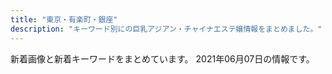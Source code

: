 ```yaml
---
title: "東京・有楽町・銀座"
description: "キーワード別にの巨乳アジアン・チャイナエステ嬢情報をまとめました。"
---
```


新着画像と新着キーワードをまとめています。
2021年06月07日の情報です。

<DmmAffiliateIns />
<KeywordTable
  shops={
    [
    {
        "url": "http://www.hitomebore.esjp.info/",
        "station": "\u65b0\u5bcc\u753a\u99c53\u756a\u51fa\u53e3",
        "keywords": {
            "88": 3,
            "85": 6,
            "D": 27,
            "C": 6,
            "87": 6,
            "86": 18
        },
        "img_links": [
            "http://www.hitomebore.esjp.info/files/009.jpg",
            "http://www.hitomebore.esjp.info/images/btn2.png",
            "http://www.hitomebore.esjp.info/files/011.jpg",
            "http://www.hitomebore.esjp.info/files/015.jpg",
            "http://www.hitomebore.esjp.info/images/m3.jpg",
            "http://www.hitomebore.esjp.info/images/m4.jpg",
            "http://www.hitomebore.esjp.info/files/016.jpg",
            "http://www.hitomebore.esjp.info/files/012.jpg",
            "http://www.hitomebore.esjp.info/files/010.jpg",
            "http://www.hitomebore.esjp.info/files/014.jpg",
            "http://www.hitomebore.esjp.info/files/007.jpg",
            "http://www.hitomebore.esjp.info/images/m1.jpg",
            "http://www.hitomebore.esjp.info/images/m2.jpg",
            "http://www.hitomebore.esjp.info/images/mainImg_sub.jpg",
            "http://www.hitomebore.esjp.info/files/002.jpg",
            "http://www.hitomebore.esjp.info/files/008.jpg",
            "http://www.hitomebore.esjp.info/files/013.jpg",
            "http://www.hitomebore.esjp.info/images/mainImg2.jpg"
        ],
        "name": "\u3072\u3068\u3081\u307c\u308c"
    },
    {
        "name": "\u30eb\u30ca\u30b7\u30e3\u30a4\u30f3",
        "keywords": {
            "\u80f8": 2,
            "87": 12,
            "F": 6,
            "E": 13,
            "G": 6,
            "85": 6,
            "82": 3,
            "C": 12,
            "81": 3,
            "D": 30,
            "\u30bb\u30af\u30b7\u30fc": 1,
            "88": 21,
            "84": 3,
            "86": 6,
            "89": 21
        },
        "url": "http://luna-shine.info/",
        "img_links": [
            "http://luna-shine.info/uploads/lunashine/2015/03/11111.jpg",
            "http://luna-shine.info/uploads/lunashine/2013/10/e38182e38286e381bf3_e589afe69cac.jpg",
            "http://luna-shine.info/uploads/lunashine/images/new_d.jpg",
            "http://luna-shine.info/uploads/lunashine/2019/12/e5beaee4bfa1e59bbee78987_20191207154634.jpg",
            "http://luna-shine.info/uploads/lunashine/2012/12/mailmaka.jpg",
            "http://luna-shine.info/uploads/lunashine/2013/01/room-5.jpg",
            "http://luna-shine.info/uploads/lunashine/2014/05/22.jpg",
            "http://luna-shine.info/uploads/lunashine/2014/06/image-15.jpeg",
            "http://luna-shine.info/uploads/lunashine/images/rq03.jpg",
            "http://luna-shine.info/uploads/lunashine/2015/04/1111_e589afe69cac.jpg",
            "http://luna-shine.info/uploads/lunashine/2013/01/room-8.jpg",
            "http://luna-shine.info/uploads/lunashine/2019/03/e5beaee4bfa1e59bbee78987_201903141535171.jpg",
            "http://luna-shine.info/uploads/lunashine/2019/04/flash1.jpg",
            "http://luna-shine.info/uploads/lunashine/2013/01/room-11.jpg",
            "http://luna-shine.info/uploads/lunashine/2015/12/qqe59bbee7898720151214133747.jpg",
            "http://luna-shine.info/uploads/lunashine/2017/03/saki.jpg",
            "http://luna-shine.info/uploads/lunashine/2014/06/image-14.jpeg",
            "http://luna-shine.info/uploads/lunashine/2015/04/1111_e589afe69cac1.jpg",
            "http://luna-shine.info/uploads/lunashine/2013/01/room-9.jpg",
            "http://luna-shine.info/uploads/lunashine/2013/01/qiu-1.jpg",
            "http://luna-shine.info/uploads/lunashine/2019/01/e5beaee4bfa1e59bbee78987_20190124144601.jpg",
            "http://luna-shine.info/uploads/lunashine/2013/05/p1020464_e589afe69cac.jpg",
            "http://luna-shine.info/uploads/lunashine/2019/04/e5beaee4bfa1e59bbee78987_201903161627475.jpg",
            "http://luna-shine.info/uploads/lunashine/2017/04/22221.jpg",
            "http://luna-shine.info/uploads/lunashine/2017/03/saki1.jpg",
            "http://luna-shine.info/uploads/lunashine/2014/06/9c1b42356edc1bb51d040e0a1783fa97.png",
            "http://luna-shine.info/uploads/lunashine/2015/03/8dbe4d07b4f1258c30f14b30e60c1466.png",
            "http://luna-shine.info/uploads/lunashine/2019/03/e5beaee4bfa1e59bbee78987_201903161627476.jpg",
            "http://luna-shine.info/uploads/lunashine/2019/04/tel.jpg",
            "http://luna-shine.info/uploads/lunashine/2013/01/room-6.jpg",
            "http://luna-shine.info/uploads/lunashine/2013/10/e381bfe38286e3818d-5_e589afe69cac.jpg",
            "http://luna-shine.info/uploads/lunashine/2019/05/e5beaee4bfa1e59bbee78987_20190517131309.jpg",
            "http://luna-shine.info/uploads/lunashine/images/no-photo.jpg",
            "http://luna-shine.info/uploads/lunashine/2013/03/img_0522_e589afe69cac-1000x1333.jpg",
            "http://luna-shine.info/uploads/lunashine/2015/01/11.jpg",
            "http://luna-shine.info/uploads/lunashine/2013/10/4_e589afe69cac.jpg",
            "http://luna-shine.info/uploads/lunashine/2013/01/img_0370_e589afe69cac-276x368.jpg",
            "http://luna-shine.info/uploads/lunashine/images/picup.png",
            "http://luna-shine.info/uploads/lunashine/2019/04/e5beaee4bfa1e59bbee78987_2019031616274791.jpg",
            "http://luna-shine.info/uploads/lunashine/2013/01/room-3.jpg",
            "http://luna-shine.info/uploads/lunashine/images/rq01.jpg",
            "http://luna-shine.info/uploads/lunashine/2013/10/e381bfe3818d2_e589afe69cac.jpg",
            "http://luna-shine.info/uploads/lunashine/2012/12/topview0.jpg",
            "http://luna-shine.info/uploads/lunashine/2013/01/room-7.jpg",
            "http://luna-shine.info/uploads/lunashine/2014/04/image_e589afe69cac.png",
            "http://luna-shine.info/uploads/lunashine/2016/11/31.jpg",
            "http://luna-shine.info/uploads/lunashine/2015/01/0.jpg",
            "http://luna-shine.info/uploads/lunashine/2012/12/mobile.jpg",
            "http://luna-shine.info/uploads/lunashine/2014/05/naomi1-276x3583.jpg",
            "http://luna-shine.info/uploads/lunashine/2013/10/e381bfe382841_e589afe69cac.jpg",
            "http://luna-shine.info/uploads/lunashine/2019/04/e5beaee4bfa1e59bbee78987_201903161627478.jpg",
            "http://luna-shine.info/uploads/lunashine/2013/11/e381afe3828be3818b-1000x1333.jpg",
            "http://luna-shine.info/uploads/lunashine/2018/05/2.jpg",
            "http://luna-shine.info/uploads/lunashine/2013/01/room-1.jpg",
            "http://luna-shine.info/uploads/lunashine/2012/12/topview4.jpg",
            "http://luna-shine.info/uploads/lunashine/2015/01/2_e589afe69cac.jpg",
            "http://luna-shine.info/uploads/lunashine/2013/01/room-2.jpg",
            "http://luna-shine.info/uploads/lunashine/2019/07/qqe59bbee78987201504181707251.jpg",
            "http://luna-shine.info/uploads/lunashine/2013/11/e381afe3828be3818befbc92-1000x1333.jpg",
            "http://luna-shine.info/uploads/lunashine/images/new_tit.jpg",
            "http://luna-shine.info/uploads/lunashine/2012/12/topview1.jpg",
            "http://luna-shine.info/uploads/lunashine/2016/12/img_4240.jpg",
            "http://luna-shine.info/uploads/lunashine/2013/01/room-10.jpg",
            "http://luna-shine.info/uploads/lunashine/2015/06/image1-266x4001.jpg",
            "http://luna-shine.info/uploads/lunashine/2013/01/img_0427_e589afe69cac-276x368.jpg",
            "http://luna-shine.info/uploads/lunashine/2012/12/topview3.jpg",
            "http://luna-shine.info/uploads/lunashine/2015/03/171f728230a16701d87b9e61ba70edf8.png",
            "http://luna-shine.info/uploads/lunashine/2014/05/naomi1-276x3584.jpg",
            "http://luna-shine.info/uploads/lunashine/2020/01/e5beaee4bfa1e59bbee78987_20190517131309.jpg",
            "http://luna-shine.info/uploads/lunashine/2019/05/e5beaee4bfa1e59bbee78987_201905171313091.jpg",
            "http://luna-shine.info/uploads/lunashine/2019/04/bottom.jpg",
            "http://luna-shine.info/uploads/lunashine/2019/12/e5beaee4bfa1e59bbee78987_201912071546181.jpg",
            "http://luna-shine.info/uploads/lunashine/2015/09/1-12041z120344c1_e589afe69cac_e589afe69cac.jpg"
        ],
        "station": "\u5c0f\u4f1d\u99ac\u753a\u99c53\u756a\u51fa\u53e3"
    },
    {
        "img_links": [
            "http://www.comodo.relaxjp.info/files/003-02.jpg",
            "http://www.comodo.relaxjp.info/images/top.png",
            "http://www.comodo.relaxjp.info/files/014.jpg",
            "http://www.comodo.relaxjp.info/files/015-02.jpg",
            "http://www.comodo.relaxjp.info/files/014-03.jpg",
            "http://www.comodo.relaxjp.info/files/007-02.jpg",
            "http://www.comodo.relaxjp.info/files/010.jpg",
            "http://www.comodo.relaxjp.info/files/005.jpg",
            "http://www.comodo.relaxjp.info/images/s_staff.jpg",
            "http://www.comodo.relaxjp.info/files/001-02.jpg",
            "http://www.comodo.relaxjp.info/images/s_info.jpg",
            "http://www.comodo.relaxjp.info/files/001-03.jpg",
            "http://www.comodo.relaxjp.info/files/012-02.jpg",
            "http://www.comodo.relaxjp.info/files/007.jpg",
            "http://www.comodo.relaxjp.info/files/012-03.jpg",
            "http://www.comodo.relaxjp.info/files/001.jpg",
            "http://www.comodo.relaxjp.info/images/bj3.jpg",
            "http://www.comodo.relaxjp.info/files/014-02.jpg",
            "http://www.comodo.relaxjp.info/images/s_link.jpg",
            "http://www.comodo.relaxjp.info/files/005-03.jpg",
            "http://www.comodo.relaxjp.info/files/011.jpg",
            "http://www.comodo.relaxjp.info/files/011-03.jpg",
            "http://www.comodo.relaxjp.info/images/hua.jpg",
            "http://www.comodo.relaxjp.info/images/s_news.jpg",
            "http://www.comodo.relaxjp.info/files/015-03.jpg",
            "http://www.comodo.relaxjp.info/files/003-03.jpg",
            "http://www.comodo.relaxjp.info/files/002-02.jpg",
            "http://www.comodo.relaxjp.info/files/002.jpg",
            "http://www.comodo.relaxjp.info/files/002-03.jpg",
            "http://www.comodo.relaxjp.info/files/013-02.jpg",
            "http://www.comodo.relaxjp.info/files/010-02.jpg",
            "http://www.comodo.relaxjp.info/images/bj1.jpg",
            "http://www.comodo.relaxjp.info/files/013-03.jpg",
            "http://www.comodo.relaxjp.info/files/015.jpg",
            "http://www.comodo.relaxjp.info/files/013.jpg",
            "http://www.comodo.relaxjp.info/files/003.jpg",
            "http://www.comodo.relaxjp.info/files/005-02.jpg",
            "http://www.comodo.relaxjp.info/files/007-03.jpg",
            "http://www.comodo.relaxjp.info/files/012.jpg",
            "http://www.comodo.relaxjp.info/files/010-03.jpg",
            "http://www.comodo.relaxjp.info/files/011-02.jpg"
        ],
        "keywords": {
            "88": 1,
            "90": 1,
            "C": 1,
            "85": 2,
            "E": 1,
            "87": 7,
            "D": 8
        },
        "url": "http://www.comodo.relaxjp.info/",
        "station": "\u99ac\u55b0\u6a2a\u5c71\u99c5A2\u51fa\u53e3",
        "name": "COMODO -\u30b3\u30e2\u30c9-"
    },
    {
        "station": "\u8305\u5834\u753a\u99c52\u756a\u51fa\u53e3",
        "img_links": [
            "https://kayabacho-mensesthe.com/staff/yuna-s1.jpg",
            "https://kayabacho-mensesthe.com/images/main1.jpg",
            "https://kayabacho-mensesthe.com/wp/wp-content/uploads/2020/10/aki-s1-150x150.jpg",
            "https://kayabacho-mensesthe.com/room/room-l7.jpg",
            "https://kayabacho-mensesthe.com/icon/line.png",
            "https://kayabacho-mensesthe.com/room/room-l6.jpg",
            "https://kayabacho-mensesthe.com/images/clear.png",
            "https://kayabacho-mensesthe.com/icon/yelp.png",
            "https://kayabacho-mensesthe.com/staff/ayaka-s1.jpg",
            "https://kayabacho-mensesthe.com/room/room-l8.jpg",
            "https://kayabacho-mensesthe.com/staff/emi-s1.jpg",
            "https://kayabacho-mensesthe.com/room/room-l5.jpg",
            "https://kayabacho-mensesthe.com/wp/wp-content/uploads/2020/08/ayaka-1.jpg",
            "https://kayabacho-mensesthe.com/images/flower.png",
            "https://kayabacho-mensesthe.com/staff/nao-s1.jpg",
            "https://kayabacho-mensesthe.com/room/room-l4.jpg",
            "https://kayabacho-mensesthe.com/staff/mitsuki-s1.jpg",
            "https://kayabacho-mensesthe.com/images/top1.jpg",
            "https://kayabacho-mensesthe.com/wp/wp-content/uploads/2020/03/IMG_1740-225x300.jpg",
            "https://kayabacho-mensesthe.com/staff/misaki-s1.jpg",
            "https://kayabacho-mensesthe.com/staff/miyu-s1.jpg",
            "https://kayabacho-mensesthe.com/wp/wp-content/uploads/2021/05/yuki-s-150x150.jpg",
            "https://kayabacho-mensesthe.com/wp/wp-content/uploads/2021/05/yuki-l.jpg",
            "https://kayabacho-mensesthe.com/icon/twitter.png",
            "https://kayabacho-mensesthe.com/wp/wp-content/uploads/2020/08/ayaka-1-200x300.jpg",
            "https://kayabacho-mensesthe.com/wp/wp-content/uploads/2020/02/miyu.jpg",
            "https://kayabacho-mensesthe.com/staff/rin-s1.jpg",
            "https://kayabacho-mensesthe.com/wp/wp-content/uploads/2019/11/mitsuki-e1574244365134.jpg",
            "https://kayabacho-mensesthe.com/images/top3.jpg",
            "https://kayabacho-mensesthe.com/wp/wp-content/uploads/2021/01/yuna.jpg",
            "https://kayabacho-mensesthe.com/wp/wp-content/uploads/2019/09/koko-1.jpg",
            "https://kayabacho-mensesthe.com/icon/facebook.png",
            "https://kayabacho-mensesthe.com/images/top2.jpg",
            "https://kayabacho-mensesthe.com/link/mens-esthe.png",
            "https://kayabacho-mensesthe.com/room/room-l2.jpg",
            "https://kayabacho-mensesthe.com/images/main3.jpg",
            "https://kayabacho-mensesthe.com/wp/wp-content/uploads/2019/12/misaki.jpg",
            "https://kayabacho-mensesthe.com/room/room-l1.jpg",
            "https://kayabacho-mensesthe.com/staff/yuki-s.jpg",
            "https://kayabacho-mensesthe.com/wp/wp-content/uploads/2019/12/mitsuki.jpg",
            "https://kayabacho-mensesthe.com/images/main2.jpg",
            "https://kayabacho-mensesthe.com/images/mensesthe.jpg",
            "https://kayabacho-mensesthe.com/images/main4.jpg",
            "https://kayabacho-mensesthe.com/wp/wp-content/uploads/2020/11/urara3.jpg",
            "https://kayabacho-mensesthe.com/room/room-l3.jpg",
            "https://kayabacho-mensesthe.com/images/footer-l.png",
            "https://kayabacho-mensesthe.com/wp/wp-content/uploads/2019/12/IMG_8988.jpg",
            "https://kayabacho-mensesthe.com/staff/urara-s1.jpg",
            "https://kayabacho-mensesthe.com/images/footer-r.png",
            "https://kayabacho-mensesthe.com/wp/wp-content/uploads/2019/12/emi.jpg"
        ],
        "url": "https://kayabacho-mensesthe.com/",
        "name": "Spa Ananda",
        "keywords": {
            "C": 9,
            "D": 12,
            "E": 2
        }
    },
    {
        "name": "\u30e9\u30d5\u30a3\u30fc\u30eb",
        "img_links": [],
        "station": "\u65b0\u65e5\u672c\u6a4b\u99c55\u756a\u51fa\u53e3",
        "url": "http://s-este.net/",
        "keywords": {}
    },
    {
        "station": "\u6771\u65e5\u672c\u6a4b\u99c5A2\u51fa\u53e3",
        "name": "Evergrace-\u30a8\u30d0\u30fc\u30b0\u30ec\u30fc\u30b9-",
        "img_links": [
            "http://tokyo-relaxtime.asia/img/cast/ai-03.jpg",
            "http://tokyo-relaxtime.asia/img/cast/yuka-01.jpg",
            "http://tokyo-relaxtime.asia/img/cast/ai-01.jpg",
            "http://tokyo-relaxtime.asia/img/slick/st-3.jpg",
            "http://tokyo-relaxtime.asia/img/slick/st-6.jpg",
            "http://tokyo-relaxtime.asia/img/cast/miki-02.jpg",
            "http://tokyo-relaxtime.asia/img/cast/momo-01.jpg",
            "http://tokyo-relaxtime.asia/img/cast/momo-04.jpg",
            "http://tokyo-relaxtime.asia/img/cast/momo-03.jpg",
            "http://tokyo-relaxtime.asia/img/cast/alice-01.jpg",
            "http://tokyo-relaxtime.asia/img/slick/st-5.jpg",
            "http://tokyo-relaxtime.asia/img/cast/alice-04.jpg",
            "http://tokyo-relaxtime.asia/img/interior/corridor-1.jpg",
            "http://tokyo-relaxtime.asia/img/interior/lobby-1.jpg",
            "http://tokyo-relaxtime.asia/img/cast/yuka-02.jpg",
            "http://tokyo-relaxtime.asia/img/slick/st-4.jpg",
            "http://tokyo-relaxtime.asia/img/cast/miki-01.jpg",
            "http://tokyo-relaxtime.asia/img/cast/yuka-03.jpg",
            "http://tokyo-relaxtime.asia/img/cast/ai-02.jpg",
            "http://tokyo-relaxtime.asia/img/cast/miki-04.jpg",
            "http://tokyo-relaxtime.asia/img/tw_mark.png",
            "http://tokyo-relaxtime.asia/img/cast/ai-04.jpg",
            "http://tokyo-relaxtime.asia/img/slick/st-1.jpg",
            "http://tokyo-relaxtime.asia/img/cast/alice-03.jpg",
            "http://tokyo-relaxtime.asia/img/cast/yuka-04.jpg",
            "http://tokyo-relaxtime.asia/img/cast/momo-02.jpg",
            "http://tokyo-relaxtime.asia/img/cast/alice-02.jpg",
            "http://tokyo-relaxtime.asia/img/cast/miki-03.jpg"
        ],
        "keywords": {},
        "url": "http://tokyo-relaxtime.asia/"
    },
    {
        "station": "\u8305\u5834\u753a\u99c511\u756a\u51fa\u53e3",
        "url": "http://www.kayabatyo-massage.work/",
        "keywords": {},
        "img_links": [
            "http://www.kayabatyo-massage.work/images/recruit/nagare_07.png",
            "http://www.kayabatyo-massage.work/images/recruit/nagare_05.png",
            "http://www.kayabatyo-massage.work/images/icon_ranking_01.png",
            "http://www.kayabatyo-massage.work/images/sw_tel.png",
            "http://www.kayabatyo-massage.work/images/trigger.jpg",
            "http://www.kayabatyo-massage.work/images/head_therapist.jpg",
            "http://www.kayabatyo-massage.work/images/recruit/nagare_03.jpg",
            "http://www.kayabatyo-massage.work/staff/hinata.jpg",
            "http://www.kayabatyo-massage.work/images/mainvisual_02_s.jpg",
            "http://www.kayabatyo-massage.work/images/recruit/nagare_02.jpg",
            "http://www.kayabatyo-massage.work/staff/kaoru.jpg",
            "http://www.kayabatyo-massage.work/images/recruit/message_03.png",
            "http://www.kayabatyo-massage.work/images/mainvisual_01_s.jpg",
            "http://www.kayabatyo-massage.work/images/icon_ranking_03.png",
            "http://www.kayabatyo-massage.work/images/recruit/nagare_01.jpg",
            "http://www.kayabatyo-massage.work/images/recruit/sp_mainvisual.jpg",
            "http://www.kayabatyo-massage.work/images/icon_new.png",
            "http://www.kayabatyo-massage.work/images/recruit/req_03.jpg",
            "http://www.kayabatyo-massage.work/images/recruit/point_07.png",
            "http://www.kayabatyo-massage.work/images/recruit/point_04.png",
            "http://www.kayabatyo-massage.work/images/no_image.jpg",
            "http://www.kayabatyo-massage.work/staff/nanami.jpg",
            "http://www.kayabatyo-massage.work/images/recruit/nagare_06.png",
            "http://www.kayabatyo-massage.work/images/recruit/point_08.png",
            "http://www.kayabatyo-massage.work/images/recruit/point_09.png",
            "http://www.kayabatyo-massage.work/images/recruit/point_05.png",
            "http://www.kayabatyo-massage.work/images/recruit/point_03.png",
            "http://www.kayabatyo-massage.work/images/mainvisual_02.jpg",
            "http://www.kayabatyo-massage.work/images/recruit/point_06.png",
            "http://www.kayabatyo-massage.work/images/icon_ranking_02.png",
            "http://www.kayabatyo-massage.work/images/head_interior.jpg",
            "http://www.kayabatyo-massage.work/images/mainvisual_01.jpg",
            "http://www.kayabatyo-massage.work/images/sw_home.png"
        ],
        "name": "Angela"
    },
    {
        "name": "\u3086\u3089\u308a\u9999",
        "img_links": [
            "http://yurarika.work/img/all/loader.png",
            "http://yurarika.work/staff/aya2.jpg",
            "http://yurarika.work/staff/mika1.jpg",
            "http://yurarika.work/staff/mika.jpg",
            "http://yurarika.work/staff/rara1.jpg",
            "http://yurarika.work/staff/rara2.jpg",
            "http://yurarika.work/staff/mirai2.jpg",
            "http://yurarika.work/staff/rara.jpg",
            "http://yurarika.work/staff/mika2.jpg",
            "http://yurarika.work/staff/mirai1.jpg",
            "http://yurarika.work/staff/aya1.jpg",
            "http://yurarika.work/staff/mirai.jpg",
            "http://yurarika.work/staff/aya.jpg"
        ],
        "url": "http://yurarika.work/",
        "keywords": {
            "D": 6,
            "85": 10,
            "C": 14,
            "86": 4,
            "88": 6
        },
        "station": "\u6c34\u5929\u5bae\u524d\u99c58\u756a\u51fa\u53e3"
    },
    {
        "img_links": [
            "https://ningyocho-esthe.work/images/dream/staff/\u30ca\u30ca.jpg",
            "https://ningyocho-esthe.work/images/dream/common/gallery_07.png",
            "https://ningyocho-esthe.work/images/dream/home/image_01.png",
            "https://ningyocho-esthe.work/images/dream/staff/2.jpg",
            "https://ningyocho-esthe.work/images/dream/common/header_info.png",
            "https://ningyocho-esthe.work/images/dream/staff/imgapp_3.jpg",
            "https://ningyocho-esthe.work/images/dream/nvpuai2.jpeg",
            "https://ningyocho-esthe.work/images/dream/common/header_phone_pc.png",
            "https://ningyocho-esthe.work/images/dream/staff/\u3042\u307f.jpg",
            "https://ningyocho-esthe.work/images/dream/home/image_03.png",
            "https://ningyocho-esthe.work/images/dream/common/gallery_06.png",
            "https://ningyocho-esthe.work/images/dream/staff/ni.jpeg",
            "https://ningyocho-esthe.work/images/dream/common/gallery_04.png",
            "https://ningyocho-esthe.work/images/dream/staff/3.jpg",
            "https://ningyocho-esthe.work/images/dream/common/gallery_10.png",
            "https://ningyocho-esthe.work/images/dream/home/image_02.png",
            "https://ningyocho-esthe.work/images/dream/common/gallery_02.png",
            "https://ningyocho-esthe.work/images/dream/staff/13.jpg",
            "https://ningyocho-esthe.work/images/dream/common/gallery_05.png",
            "https://ningyocho-esthe.work/images/dream/common/gallery_08.png",
            "https://ningyocho-esthe.work/images/dream/common/credit_03.png",
            "https://ningyocho-esthe.work/images/dream/common/gallery_01.png",
            "https://ningyocho-esthe.work/images/dream/staff/imgapp6.jpg",
            "https://ningyocho-esthe.work/images/dream/common/gallery_09.png",
            "https://ningyocho-esthe.work/images/dream/common/side_bnr_02.png",
            "https://ningyocho-esthe.work/images/dream/common/credit_02.png",
            "https://ningyocho-esthe.work/images/dream/common/gallery_03.png",
            "https://ningyocho-esthe.work/images/dream/staff/1.jpg",
            "https://ningyocho-esthe.work/images/dream/staff/imgapp_1.jpg",
            "https://ningyocho-esthe.work/images/dream/common/side_bnr_01.png",
            "https://ningyocho-esthe.work/images/dream/home/teaser.png",
            "https://ningyocho-esthe.work/images/dream/common/credit_01.png"
        ],
        "keywords": {
            "88": 1,
            "\u30bb\u30af\u30b7\u30fc": 3
        },
        "url": "https://ningyocho-esthe.work/",
        "name": "Dream",
        "station": "\u4eba\u5f62\u753a\u99c5A1\u51fa\u53e3"
    },
    {
        "name": "\u6975\u4e0a\u30e1\u30f3\u30ba\u30a2\u30ed\u30de\u65e5\u672c\u6a4b",
        "keywords": {},
        "img_links": [],
        "station": "\u8305\u5834\u753a\u99c510\u756a\u51fa\u53e3",
        "url": "https://aroma.tyo.cm/"
    },
    {
        "keywords": {
            "84": 5,
            "88": 1,
            "D": 10,
            "86": 7,
            "87": 4,
            "C": 7,
            "E": 1,
            "82": 1
        },
        "url": "http://prime-relax.work/",
        "name": "PRIME\u30fb\u30d7\u30e9\u30a4\u30e0",
        "img_links": [
            "http://prime-relax.work/sp/img/add.jpg",
            "http://prime-relax.work/img/sta7.jpg",
            "http://prime-relax.work/img/bottom.png",
            "http://prime-relax.work/sp/img/tel.jpg",
            "http://prime-relax.work/sp/img/info.jpg",
            "http://prime-relax.work/sp/img/sta5.jpg",
            "http://prime-relax.work/img/st11.jpg",
            "http://prime-relax.work/img/IMG_1699.jpg",
            "http://prime-relax.work/img/link-.jpg",
            "http://prime-relax.work/sp/img/sta8.jpg",
            "http://prime-relax.work/img/sta13.jpg",
            "http://prime-relax.work/sp/img/sta14.jpg",
            "http://prime-relax.work/sp/img/time.jpg",
            "http://prime-relax.work/sp/img/t-r.jpg",
            "http://prime-relax.work/sp/img/p-7.jpg",
            "http://prime-relax.work/img/sta5.jpg",
            "http://prime-relax.work/sp/img/pc.jpg",
            "http://prime-relax.work/img/IMG_1667.jpg",
            "http://prime-relax.work/img/IMG_1709.jpg",
            "http://prime-relax.work/img/st04.jpg",
            "http://prime-relax.work/img/st07.jpg",
            "http://prime-relax.work/img/link20067.jpg",
            "http://prime-relax.work/img/sta4.jpg",
            "http://prime-relax.work/img/head.jpg",
            "http://prime-relax.work/sp/img/sta7.jpg",
            "http://prime-relax.work/img/link10033.jpg",
            "http://prime-relax.work/img/st5.jpg",
            "http://prime-relax.work/img/link300100.jpg",
            "http://prime-relax.work/sp/img/add3.jpg",
            "http://prime-relax.work/sp/img/sta11.jpg",
            "http://prime-relax.work/sp/img/add2.jpg",
            "http://prime-relax.work/sp/img/p-8.jpg",
            "http://prime-relax.work/sp/img/pic.jpg",
            "http://prime-relax.work/sp/img/tit.jpg",
            "http://prime-relax.work/sp/img/t-s.jpg",
            "http://prime-relax.work/sp/img/t-t.jpg",
            "http://prime-relax.work/sp/img/sta13.jpg",
            "http://prime-relax.work/img/st13.jpg",
            "http://prime-relax.work/sp/img/t-a.jpg",
            "http://prime-relax.work/img/eve.jpg",
            "http://prime-relax.work/img/bottom-.png",
            "http://prime-relax.work/img/st4.jpg",
            "http://prime-relax.work/img/sta9.jpg",
            "http://prime-relax.work/img/sta12.jpg",
            "http://prime-relax.work/img/sys.jpg",
            "http://prime-relax.work/img/st013.jpg",
            "http://prime-relax.work/img/st7.jpg",
            "http://prime-relax.work/img/sta14.jpg",
            "http://prime-relax.work/img/st08.jpg",
            "http://prime-relax.work/sp/img/sta12.jpg",
            "http://prime-relax.work/img/st12.jpg",
            "http://prime-relax.work/sp/img/sta4.jpg",
            "http://prime-relax.work/img/st8.jpg",
            "http://prime-relax.work/img/st014.jpg",
            "http://prime-relax.work/img/mo.png",
            "http://prime-relax.work/img/st14.jpg",
            "http://prime-relax.work/img/st9.jpg",
            "http://prime-relax.work/img/IMG_1675.jpg",
            "http://prime-relax.work/sp/img/cam.jpg",
            "http://prime-relax.work/sp/img/p-9.jpg",
            "http://prime-relax.work/img/body-.jpg",
            "http://prime-relax.work/img/sta11.jpg",
            "http://prime-relax.work/img/sta8.jpg",
            "http://prime-relax.work/sp/img/sys.jpg",
            "http://prime-relax.work/sp/img/sta9.jpg",
            "http://prime-relax.work/sp/img/botton.jpg",
            "http://prime-relax.work/sp/img/t-o.jpg"
        ],
        "station": "\u99ac\u55b0\u753a\u99c51\u756a\u51fa\u53e3"
    },
    {
        "img_links": [
            "https://melodyspa.tokyo/images/st/yuna2.jpg",
            "https://melodyspa.tokyo/images/share/pagetop.png",
            "https://melodyspa.tokyo/images/topimage/topimage.jpg",
            "https://melodyspa.tokyo/images/st/you3.jpg",
            "https://melodyspa.tokyo/images/st/mina.jpg",
            "https://melodyspa.tokyo/images/st/rara2.jpg",
            "https://melodyspa.tokyo/images/st/yuna.jpg",
            "https://melodyspa.tokyo/images/st/you.jpg",
            "https://melodyspa.tokyo/images/st/yuri.jpg",
            "https://melodyspa.tokyo/images/st/risa.jpg",
            "https://melodyspa.tokyo/images/st/st_.jpg",
            "https://melodyspa.tokyo/images/st/ringo.jpg",
            "https://melodyspa.tokyo/images/st/yuna1.jpg",
            "https://melodyspa.tokyo/images/st/mina2.jpg",
            "https://melodyspa.tokyo/images/st/miho.jpg",
            "https://melodyspa.tokyo/images/st/you2.jpg"
        ],
        "name": "Melody Spa -\u30e1\u30ed\u30c7\u30a3 \u30b9\u30d1-",
        "keywords": {
            "86": 4,
            "F": 2,
            "C": 34
        },
        "station": "JR\u65b0\u65e5\u672c\u6a4b\u99c56\u756a\u51fa\u53e3",
        "url": "https://melodyspa.tokyo/"
    },
    {
        "station": "\u65b0\u5bcc\u753a\u99c53\u756a\u51fa\u53e3",
        "img_links": [
            "http://missyou-esthe.com/img/cg11.jpg",
            "http://missyou-esthe.com/img/mr1.jpg",
            "http://missyou-esthe.com/img/cg05.jpg",
            "http://missyou-esthe.com/img/tt19.jpg",
            "http://missyou-esthe.com/img/tt17.jpg",
            "http://missyou-esthe.com/img/cg07.jpg",
            "http://missyou-esthe.com/img/tt13.jpg",
            "http://missyou-esthe.com/img/tt14.jpg",
            "http://missyou-esthe.com/img/cg10.jpg",
            "http://missyou-esthe.com/img/cg03.jpg",
            "http://missyou-esthe.com/img/t2.jpg",
            "http://missyou-esthe.com/img/cg09.jpg",
            "http://missyou-esthe.com/img/cg091.jpg",
            "http://missyou-esthe.com/img/t3.jpg",
            "http://missyou-esthe.com/img/tt2.jpg",
            "http://missyou-esthe.com/img/tt20.jpg",
            "http://missyou-esthe.com/img/t1.jpg",
            "http://missyou-esthe.com/img/tt1.jpg",
            "http://missyou-esthe.com/img/tt18.jpg",
            "http://missyou-esthe.com/img/f.jpg",
            "http://missyou-esthe.com/img/eve.jpg",
            "http://missyou-esthe.com/img/cg08.jpg",
            "http://missyou-esthe.com/img/tt21.jpg",
            "http://missyou-esthe.com/img/tt11.jpg",
            "http://missyou-esthe.com/img/cg14.jpg",
            "http://missyou-esthe.com/img/tt16.jpg",
            "http://missyou-esthe.com/img/cg06.jpg",
            "http://missyou-esthe.com/img/lin.jpg",
            "http://missyou-esthe.com/img/tt4.jpg",
            "http://missyou-esthe.com/img/cg13.jpg",
            "http://missyou-esthe.com/img/no.png",
            "http://missyou-esthe.com/img/cg04.jpg",
            "http://missyou-esthe.com/img/f1.jpg",
            "http://missyou-esthe.com/img/cg02.jpg",
            "http://missyou-esthe.com/img/tt12.jpg",
            "http://missyou-esthe.com/img/tt15.jpg",
            "http://missyou-esthe.com/img/cg01.jpg"
        ],
        "url": "http://missyou-esthe.com/",
        "keywords": {
            "85": 2,
            "87": 4,
            "86": 16
        },
        "name": "Lotus\uff5e\u30ed\u30fc\u30bf\u30b9\uff5e"
    },
    {
        "url": "http://sakura.relaxnabi.com/",
        "keywords": {
            "D": 5,
            "89": 4,
            "C": 3,
            "87": 2
        },
        "station": "\u8305\u5834\u753a\u99c51\u756a\u51fa\u53e3",
        "name": "\u685c\uff5e\u3055\u304f\u3089\uff5e",
        "img_links": [
            "http://sakura.relaxnabi.com/css/nav/nav-004.png",
            "http://sakura.relaxnabi.com/css/topleft02.png",
            "http://sakura.relaxnabi.com/css/cam0001.png",
            "http://sakura.relaxnabi.com/css/nav/nav-001.png",
            "http://sakura.relaxnabi.com/css/staff/staff002.jpg",
            "http://sakura.relaxnabi.com/css/tel03.png",
            "http://sakura.relaxnabi.com/css/topleft01.png",
            "http://sakura.relaxnabi.com/css/topright02.jpg",
            "http://sakura.relaxnabi.com/css/staff/staff003.jpg",
            "http://sakura.relaxnabi.com/css/nav/nav-005.png",
            "http://sakura.relaxnabi.com/css/nav/nav-002.png",
            "http://sakura.relaxnabi.com/css/nav/nav-006.png",
            "http://sakura.relaxnabi.com/css/staff/staff004.jpg",
            "http://sakura.relaxnabi.com/css/staff/staff005.jpg",
            "http://sakura.relaxnabi.com/css/staff/staff18.jpg",
            "http://sakura.relaxnabi.com/css/nav/nav-003.png",
            "http://sakura.relaxnabi.com/css/staff/staff001.jpg"
        ]
    },
    {
        "img_links": [
            "http://arm-heal.com/staff/miki/01.jpg",
            "http://arm-heal.com/staff/mimi/01.jpg",
            "http://arm-heal.com/img/ttl_mobile.png",
            "http://arm-heal.com/pic/topimg3.png",
            "http://arm-heal.com/img/ttl_staff.jpg",
            "http://arm-heal.com/img/ttl_rec.png",
            "http://arm-heal.com/img/corona.png",
            "http://arm-heal.com/staff/aya/01.jpg",
            "http://arm-heal.com/pic/topimg2.png",
            "http://arm-heal.com/pic/topimg5.png",
            "http://arm-heal.com/pic/topimg4.png",
            "http://arm-heal.com/staff/ai/01.jpg",
            "http://arm-heal.com/i/files/homeimg.jpg",
            "http://arm-heal.com/staff/yuuyuu/01.jpg",
            "http://arm-heal.com/staff/miya/01.jpg",
            "http://arm-heal.com/staff/yuki/01.jpg",
            "http://arm-heal.com/pic/topimg1.png",
            "http://arm-heal.com/pic/head.jpg",
            "http://arm-heal.com/img/att.png"
        ],
        "station": "\u516b\u4e01\u5800\u99c5A5\u53e3",
        "name": "\u7d05\u8449",
        "url": "http://arm-heal.com/",
        "keywords": {
            "C": 9
        }
    },
    {
        "station": "JR\u6771\u4eac\u99c5\u516b\u91cd\u6d32\u53e3",
        "name": "\u60a0",
        "keywords": {
            "89": 3,
            "85": 2,
            "E": 3,
            "C": 2
        },
        "img_links": [
            "http://koikst.xyz/_src/51067440/wechatimg723.jpg",
            "http://sunflower.jp.net/5.jpg",
            "http://koikst.xyz/_src/20886111/_dsf0778_pp.jpg",
            "http://koikst.xyz/_src/20886222/up.png",
            "http://koikst.xyz/_src/20886008/_k3_6019.jpg",
            "http://koikst.xyz/_src/20886060/index_33.png",
            "http://koikst.xyz/_src/20886019/up.png",
            "http://koikst.xyz/_src/20886233/906ab10dd05fdcaee1fa99bd6e5779ea.jpg",
            "http://koikst.xyz/_src/20886310/wechatimg405.jpg",
            "http://koikst.xyz/_src/20886010/img_3017.jpg",
            "http://koikst.xyz/_src/20886066/slider2.png",
            "http://koikst.xyz/_src/20885836/sign.jpg",
            "http://koikst.xyz/_src/20886007/_k3_6020.jpg",
            "http://sunflower.jp.net/1.jpg",
            "http://koikst.xyz/_src/20885811/up.png",
            "http://koikst.xyz/_src/20886009/img_2917.jpg",
            "http://koikst.xyz/_src/20886064/index_37.png",
            "http://koikst.xyz/_src/20886300/media-20170919.jpg",
            "http://koikst.xyz/_src/51067437/wechatimg724.jpg",
            "http://koikst.xyz/_src/20991736/t02200330_0640096013249885015.jpg",
            "http://koikst.xyz/_src/20885997/up.png",
            "http://koikst.xyz/_src/20886063/index_36.png",
            "http://koikst.xyz/_src/20886005/wechatimg35.jpg",
            "http://koikst.xyz/_src/20886305/therapist-ito.jpg",
            "http://koikst.xyz/_src/20886235/t02200330_0640096013249885015.jpg",
            "http://koikst.xyz/_src/20886211/07958eda583eff2b24876adf03c0a434.jpg",
            "http://koikst.xyz/_src/20886062/index_35.png",
            "http://koikst.xyz/_src/20886006/wechatimg36.jpg",
            "http://koikst.xyz/_src/20886122/up.png",
            "http://koikst.xyz/_src/20885809/www.cman.png",
            "http://koikst.xyz/_src/20886229/_dsf0778_pp.jpg",
            "http://koikst.xyz/_src/21089124/img20180325193504865361.png",
            "http://koikst.xyz/_src/20886035/up.png",
            "http://koikst.xyz/_src/20886287/9c88380aa0315ec9292225a3223d62d9.jpg",
            "http://sunflower.jp.net/6.jpg",
            "http://koikst.xyz/_src/51067433/wechatimg726.jpg",
            "http://sunflower.jp.net/3.jpg",
            "http://koikst.xyz/_src/20886231/_dsf0770_pp.jpg",
            "http://koikst.xyz/_src/20886059/sign.png",
            "http://sunflower.jp.net/2.jpg",
            "http://koikst.xyz/_src/20886103/up.png",
            "http://koikst.xyz/_src/20886303/07958eda583eff2b24876adf03c0a434.jpg",
            "http://koikst.xyz/_src/20886058/sign.png",
            "http://koikst.xyz/_src/20886308/t02200330_0640096013249885015.jpg",
            "http://koikst.xyz/_src/20886092/therapist-ito.jpg",
            "http://koikst.xyz/_src/51067435/wechatimg725.jpg",
            "http://koikst.xyz/_src/20885845/up.png",
            "http://koikst.xyz/_src/20886061/index_34.png",
            "http://koikst.xyz/_src/20886065/index_38.png",
            "http://koikst.xyz/_src/20886283/img20170527114635169213.png",
            "http://koikst.xyz/_src/20885828/up.png",
            "http://koikst.xyz/_src/20886148/therapist-ito.jpg"
        ],
        "url": "http://koikst.xyz/"
    },
    {
        "station": "\u4eba\u5f62\u753a\u99c5A1\u51fa\u53e3",
        "img_links": [
            "http://cocosia-massage.work/img/sta1.jpg",
            "http://cocosia-massage.work/sp/img/qr.jpg",
            "http://cocosia-massage.work/sp/img/info.jpg",
            "http://cocosia-massage.work/img/fla-1.jpg",
            "http://cocosia-massage.work/img/newf.jpg",
            "http://cocosia-massage.work/img/cncp.jpg",
            "http://cocosia-massage.work/img/st6.jpg",
            "http://cocosia-massage.work/sp/img/t-s.jpg",
            "http://cocosia-massage.work/img/sta6.jpg",
            "http://cocosia-massage.work/sp/img/st6.jpg",
            "http://cocosia-massage.work/sp/img/rec.jpg",
            "http://cocosia-massage.work/sp/img/st3.jpg",
            "http://cocosia-massage.work/sp/img/p-4.jpg",
            "http://cocosia-massage.work/sp/img/st4.jpg",
            "http://cocosia-massage.work/sp/img/acc.jpg",
            "http://cocosia-massage.work/img/fla-2.jpg",
            "http://cocosia-massage.work/sp/img/t-t.jpg",
            "http://cocosia-massage.work/sp/img/botton.jpg",
            "http://cocosia-massage.work/sp/img/cam1.jpg",
            "http://cocosia-massage.work/img/nos.jpg",
            "http://cocosia-massage.work/img/st1.jpg",
            "http://cocosia-massage.work/img/r9.jpg",
            "http://cocosia-massage.work/img/st5.jpg",
            "http://cocosia-massage.work/img/conc.jpg",
            "http://cocosia-massage.work/img/sta2.jpg",
            "http://cocosia-massage.work/sp/img/p-5.jpg",
            "http://cocosia-massage.work/sp/img/sys.jpg",
            "http://cocosia-massage.work/img/xmas.png",
            "http://cocosia-massage.work/img/news.jpg",
            "http://cocosia-massage.work/img/acc.jpg",
            "http://cocosia-massage.work/sp/img/pc.jpg",
            "http://cocosia-massage.work/sp/img/p-3.jpg",
            "http://cocosia-massage.work/img/sta3.jpg",
            "http://cocosia-massage.work/sp/img/st5.jpg",
            "http://cocosia-massage.work/img/st4.jpg",
            "http://cocosia-massage.work/sp/img/p-6.jpg",
            "http://cocosia-massage.work/sp/img/cam2.jpg",
            "http://cocosia-massage.work/sp/img/cam3.jpg",
            "http://cocosia-massage.work/sp/img/cam4.jpg",
            "http://cocosia-massage.work/sp/img/t-r.jpg",
            "http://cocosia-massage.work/img/st2.jpg",
            "http://cocosia-massage.work/img/sta5.jpg",
            "http://cocosia-massage.work/img/st3.jpg",
            "http://cocosia-massage.work/sp/img/st1.jpg",
            "http://cocosia-massage.work/sp/img/st2.jpg",
            "http://cocosia-massage.work/sp/img/t-t2.jpg",
            "http://cocosia-massage.work/img/sta4.jpg",
            "http://cocosia-massage.work/img/head2.jpg"
        ],
        "keywords": {
            "C": 22,
            "D": 8,
            "85": 16,
            "88": 5,
            "E": 2,
            "87": 2,
            "F": 5
        },
        "url": "http://cocosia-massage.work/",
        "name": "COCOSIA"
    },
    {
        "url": "http://esthe-aroma.com/",
        "name": "Miss.9\uff5e\u30df\u30b9.\u30ad\u30e5\u30a6\uff5e",
        "keywords": {
            "C": 2,
            "86": 13,
            "E": 1,
            "D": 10
        },
        "station": "\u99ac\u55b0\u6a2a\u5c71\u99c5A2\u51fa\u53e3",
        "img_links": [
            "http://esthe-aroma.com/images/qrc.jpg",
            "http://esthe-aroma.com/images/cg01.jpg",
            "http://esthe-aroma.com/images/cg13.jpg",
            "http://esthe-aroma.com/images/icon_top.png",
            "http://esthe-aroma.com/images/cg06.jpg",
            "http://esthe-aroma.com/images/mainImg_sub.jpg",
            "http://esthe-aroma.com/images/cg12.jpg",
            "http://esthe-aroma.com/images/icon_info.png",
            "http://esthe-aroma.com/images/icon_staff.png",
            "http://esthe-aroma.com/images/photo03.jpg",
            "http://esthe-aroma.com/images/photo01.jpg",
            "http://esthe-aroma.com/images/cg11.jpg",
            "http://esthe-aroma.com/images/cg07.jpg",
            "http://esthe-aroma.com/images/cg05.jpg",
            "http://esthe-aroma.com/images/icon_concept.png",
            "http://esthe-aroma.com/images/photo02.jpg",
            "http://esthe-aroma.com/images/cg02.jpg",
            "http://esthe-aroma.com/images/cg10.jpg",
            "http://esthe-aroma.com/images/btn2.png",
            "http://esthe-aroma.com/images/cg03.jpg",
            "http://esthe-aroma.com/images/cg08.jpg",
            "http://esthe-aroma.com/images/cg04.jpg",
            "http://esthe-aroma.com/images/cg09.jpg",
            "http://esthe-aroma.com/images/icon_tel.png",
            "http://esthe-aroma.com/images/end-info.png"
        ]
    },
    {
        "name": "\u5922\u306e\u90f7",
        "img_links": [
            "http://yume-sato.blue/uploads//sites/18/2021/06/g3-150x150.jpg",
            "http://yume-sato.blue/uploads//sites/18/2021/06/g3.jpg",
            "http://yume-sato.blue/uploads//sites/18/2021/04/1.jpg",
            "http://yume-sato.blue/uploads//sites/18/2021/05/g3.jpg",
            "http://yume-sato.blue/uploads//sites/18/2020/09/g6-150x150.jpg",
            "http://yume-sato.blue/uploads//sites/18/2021/04/1-225x300.jpg",
            "http://yume-sato.blue/uploads//sites/18/2020/12/gg.jpg",
            "http://yume-sato.blue/uploads//sites/18/2020/09/g4-150x150.jpg",
            "http://yume-sato.blue/uploads//sites/18/2020/09/s_staff.png",
            "http://yume-sato.blue/uploads//sites/18/2020/10/g2.jpg",
            "http://yume-sato.blue/uploads//sites/18/2020/09/mobile-1.jpg",
            "http://yume-sato.blue/uploads//sites/18/2020/09/g2.jpg",
            "http://yume-sato.blue/uploads//sites/18/2020/09/g1-150x150.jpg",
            "http://yume-sato.blue/uploads//sites/18/2020/09/g2-150x150.jpg",
            "http://yume-sato.blue/uploads//sites/18/2020/09/pick.jpg",
            "http://yume-sato.blue/uploads//sites/18/2020/12/gg-150x150.jpg",
            "http://yume-sato.blue/uploads//sites/18/2020/09/g5-150x150.jpg",
            "http://yume-sato.blue/uploads//sites/18/2020/09/g4.jpg",
            "http://yume-sato.blue/uploads//sites/18/2020/09/top.jpg",
            "http://yume-sato.blue/uploads//sites/18/2020/09/g5.jpg",
            "http://yume-sato.blue/uploads//sites/18/2020/09/g1.jpg",
            "http://yume-sato.blue/uploads//sites/18/2021/05/g3-150x150.jpg",
            "http://yume-sato.blue/uploads//sites/18/2020/09/news.jpg",
            "http://yume-sato.blue/uploads//sites/18/2020/09/g6.jpg",
            "http://yume-sato.blue/uploads//sites/18/2020/09/top1-1.jpg"
        ],
        "station": "\u4eba\u5f62\u753a\u99c5A6",
        "url": "http://yume-sato.blue/",
        "keywords": {}
    },
    {
        "img_links": [
            "https://angel-love.tyo.cm/images/news_bj1.jpg",
            "https://angel-love.tyo.cm/images/top.jpg",
            "https://angel-love.tyo.cm/images/info.jpg",
            "https://angel-love.tyo.cm/images/s_news.jpg",
            "https://angel-love.tyo.cm/images/news_bj3.jpg",
            "https://angel-love.tyo.cm/photos/sites/27/2021/06/2021060206414922.jpg",
            "https://angel-love.tyo.cm/images/s_staff.png",
            "https://angel-love.tyo.cm/photos/sites/27/2021/06/2021060206414854.jpg",
            "https://angel-love.tyo.cm/photos/sites/27/2021/06/2021060206415056.jpg",
            "https://angel-love.tyo.cm/images/s3.jpg",
            "https://angel-love.tyo.cm/photos/sites/27/2021/06/2021060206414997.jpg",
            "https://angel-love.tyo.cm/images/s1.jpg",
            "https://angel-love.tyo.cm/images/mobile.jpg",
            "https://angel-love.tyo.cm/photos/sites/27/2021/06/2021060206415165.jpg"
        ],
        "url": "https://angel-love.tyo.cm/",
        "station": "\u9280\u5ea7\u99c5A5\u51fa\u53e3",
        "keywords": {
            "85": 12,
            "86": 6,
            "E": 6,
            "87": 6,
            "83": 6,
            "D": 24
        },
        "name": "Angel Love"
    },
    {
        "station": "\u6c34\u5929\u5bae\u524d\u99c56\u756a\u51fa\u53e3",
        "url": "http://e-berry.work/index.html",
        "img_links": [
            "http://e-berry.work/img/natumi1.jpg",
            "http://e-berry.work/sp/img/nene1.jpg",
            "http://e-berry.work/images/rec2.jpg",
            "http://e-berry.work/staff/ai.jpg",
            "http://e-berry.work/images/concept.jpg",
            "http://e-berry.work/img/haruka1.jpg",
            "http://e-berry.work/staff/aya.jpg",
            "http://e-berry.work/images/sm.jpg",
            "http://e-berry.work/staff/natumi.jpg",
            "http://e-berry.work/staff/ayumi.jpg",
            "http://e-berry.work/images/ac1.jpg",
            "http://e-berry.work/staff/rina.jpg",
            "http://e-berry.work/sp/images/b2.jpg",
            "http://e-berry.work/sp/staff/yoko.jpg",
            "http://e-berry.work/sp/images/footer.jpg",
            "http://e-berry.work/images/sys2.jpg",
            "http://e-berry.work/sp/images/sys2.png",
            "http://e-berry.work/images/newsb.png",
            "http://e-berry.work/sp/images/interior_t.png",
            "http://e-berry.work/sp/staff/nene.jpg",
            "http://e-berry.work/sp/images/sys3.png",
            "http://e-berry.work/sp/img/yoko1.jpg",
            "http://e-berry.work/img/nene1.jpg",
            "http://e-berry.work/images/rec1.jpg",
            "http://e-berry.work/img/hikari1.jpg",
            "http://e-berry.work/images/sys1.jpg",
            "http://e-berry.work/sp/staff/rina.jpg",
            "http://e-berry.work/sp/images/int1.png",
            "http://e-berry.work/img/moka1.jpg",
            "http://e-berry.work/sp/img/haruka1.jpg",
            "http://e-berry.work/sp/images/staff_t.png",
            "http://e-berry.work/sp/images/rec1.jpg",
            "http://e-berry.work/sp/img/moka1.jpg",
            "http://e-berry.work/sp/staff/moka.jpg",
            "http://e-berry.work/sp/images/news.png",
            "http://e-berry.work/sp/staff/hikari.jpg",
            "http://e-berry.work/staff/haruka.jpg",
            "http://e-berry.work/sp/images/9.jpg",
            "http://e-berry.work/sp/images/int2.png",
            "http://e-berry.work/sp/images/sys1.png",
            "http://e-berry.work/img/aya1.jpg",
            "http://e-berry.work/sp/images/10.jpg",
            "http://e-berry.work/sp/staff/haruka.jpg",
            "http://e-berry.work/images/9.jpg",
            "http://e-berry.work/img/rina1.jpg",
            "http://e-berry.work/sp/images/newsb.png",
            "http://e-berry.work/sp/img/rina1.jpg",
            "http://e-berry.work/sp/images/head.jpg",
            "http://e-berry.work/sp/img/natumi1.jpg",
            "http://e-berry.work/staff/moka.jpg",
            "http://e-berry.work/images/int2.jpg",
            "http://e-berry.work/images/10.jpg",
            "http://e-berry.work/sp/staff/ayumi.jpg",
            "http://e-berry.work/sp/images/rec2.png",
            "http://e-berry.work/images/tgirl.jpg",
            "http://e-berry.work/img/ai1.jpg",
            "http://e-berry.work/staff/hikari.jpg",
            "http://e-berry.work/sp/img/aya1.jpg",
            "http://e-berry.work/sp/img/ai1.jpg",
            "http://e-berry.work/images/interior_t.jpg",
            "http://e-berry.work/sp/images/tel.png",
            "http://e-berry.work/sp/images/ac1.jpg",
            "http://e-berry.work/images/newface.jpg",
            "http://e-berry.work/sp/staff/aya.jpg",
            "http://e-berry.work/images/staff_t.jpg",
            "http://e-berry.work/sp/img/hikari1.jpg",
            "http://e-berry.work/images/sys3.jpg",
            "http://e-berry.work/images/b1.jpg",
            "http://e-berry.work/staff/nene.jpg",
            "http://e-berry.work/staff/yoko.jpg",
            "http://e-berry.work/images/head.jpg",
            "http://e-berry.work/sp/staff/natumi.jpg",
            "http://e-berry.work/sp/images/concept.jpg",
            "http://e-berry.work/sp/images/b1.jpg",
            "http://e-berry.work/sp/staff/ai.jpg",
            "http://e-berry.work/sp/images/topgirl.png",
            "http://e-berry.work/images/news_t.jpg",
            "http://e-berry.work/images/int1.jpg",
            "http://e-berry.work/sp/images/newface.png",
            "http://e-berry.work/images/b2.jpg",
            "http://e-berry.work/sp/img/ayumi1.jpg",
            "http://e-berry.work/img/ayumi1.jpg",
            "http://e-berry.work/img/yoko1.jpg"
        ],
        "keywords": {},
        "name": "\u30a2\u30ed\u30de\u30a2\u30ea\u30a2"
    },
    {
        "station": "\u6771\u9280\u5ea7\u99c5A7\u51fa\u53e3",
        "name": "Tiara-\u30c6\u30a4\u30a2\u30e9-",
        "url": "https://est-tiara.info/",
        "keywords": {
            "89": 1,
            "C": 1,
            "87": 1,
            "D": 4,
            "E": 1
        },
        "img_links": [
            "https://est-tiara.info/uploadfiles/Image/campaignEstTiaraInfo.jpg",
            "https://est-tiara.info/staffPhoto/b20210304095845.jpg",
            "https://est-tiara.info/images/gallery/r2.jpg",
            "https://est-tiara.info/staffPhoto/s20201016083828.jpg",
            "https://est-tiara.info/js/sliderLine/slide_prev.png",
            "https://est-tiara.info/staffPhoto/b20201016083828.jpg",
            "https://est-tiara.info/staffPhoto/s20210304100121.jpg",
            "https://est-tiara.info/staffPhoto/b20210304100121.jpg",
            "https://est-tiara.info/images/gallery/r3.jpg",
            "https://est-tiara.info/images/gallery/r8.jpg",
            "https://est-tiara.info/staffPhoto/s20210304095845.jpg",
            "https://est-tiara.info/staffPhoto/b20210304100038.jpg",
            "https://est-tiara.info/js/sliderLine/slide_next.png",
            "https://est-tiara.info/staffPhoto/b20201016083614.jpg",
            "https://est-tiara.info/staffPhoto/s20210304095623.jpg",
            "https://est-tiara.info/staffPhoto/s20201016083614.jpg",
            "https://est-tiara.info/images/gallery/r4.jpg",
            "https://est-tiara.info/staffPhoto/s20210304100038.jpg",
            "https://est-tiara.info/images/returnBtn.png",
            "https://est-tiara.info/images/gallery/r6.jpg",
            "https://est-tiara.info/images/gallery/r5.jpg",
            "https://est-tiara.info/staffPhoto/b20210304095739.jpg",
            "https://est-tiara.info/images/mobile.png",
            "https://est-tiara.info/staffPhoto/b20210304095623.jpg",
            "https://est-tiara.info/images/gallery/r7.jpg",
            "https://est-tiara.info/images/gallery/r1.jpg",
            "https://est-tiara.info/staffPhoto/s20210304095739.jpg"
        ]
    },
    {
        "url": "http://sweet-massage.work/",
        "name": "Sweet",
        "keywords": {
            "85": 6,
            "88": 3,
            "C": 6,
            "86": 6,
            "D": 6,
            "89": 3,
            "E": 6
        },
        "station": "\u8305\u5834\u753a\u99c53\u756a\u51fa\u53e3",
        "img_links": [
            "http://sweet-massage.work/sp/img/st5.jpg",
            "http://sweet-massage.work/img/st4.jpg",
            "http://sweet-massage.work/sp/img/t-a.jpg",
            "http://sweet-massage.work/img/mobile-1.png",
            "http://sweet-massage.work/sp/img/time.jpg",
            "http://sweet-massage.work/sp/img/s8.jpg",
            "http://sweet-massage.work/img/st04.jpg",
            "http://sweet-massage.work/sp/img/st4.jpg",
            "http://sweet-massage.work/sp/img/pic.jpg",
            "http://sweet-massage.work/img/st005.jpg",
            "http://sweet-massage.work/sp/img/st3.jpg",
            "http://sweet-massage.work/img/m1.png",
            "http://sweet-massage.work/img/st2.jpg",
            "http://sweet-massage.work/sp/img/info.jpg",
            "http://sweet-massage.work/img/st5.jpg",
            "http://sweet-massage.work/img/st02.jpg",
            "http://sweet-massage.work/sp/img/t-s.jpg",
            "http://sweet-massage.work/sp/img/st2.jpg",
            "http://sweet-massage.work/img/s8.jpg",
            "http://sweet-massage.work/img/sta5.jpg",
            "http://sweet-massage.work/img/sta3.jpg",
            "http://sweet-massage.work/img/st1.jpg",
            "http://sweet-massage.work/sp/img/s4.jpg",
            "http://sweet-massage.work/img/s2.jpg",
            "http://sweet-massage.work/img/s3.jpg",
            "http://sweet-massage.work/img/st05.jpg",
            "http://sweet-massage.work/sp/img/tel.jpg",
            "http://sweet-massage.work/sp/img/tit.jpg",
            "http://sweet-massage.work/sp/img/add2.jpg",
            "http://sweet-massage.work/img/sta1.jpg",
            "http://sweet-massage.work/sp/img/t-o.jpg",
            "http://sweet-massage.work/sp/img/st02.jpg",
            "http://sweet-massage.work/sp/img/st08.jpg",
            "http://sweet-massage.work/sp/img/t-t.jpg",
            "http://sweet-massage.work/sp/img/st03.jpg",
            "http://sweet-massage.work/img/foot-body.jpg",
            "http://sweet-massage.work/sp/img/st01.jpg",
            "http://sweet-massage.work/img/sta2.jpg",
            "http://sweet-massage.work/sp/img/t-r.jpg",
            "http://sweet-massage.work/img/s1.jpg",
            "http://sweet-massage.work/img/st3.jpg",
            "http://sweet-massage.work/img/sta8.jpg",
            "http://sweet-massage.work/sp/img/botton.jpg",
            "http://sweet-massage.work/img/s4.jpg",
            "http://sweet-massage.work/sp/img/sys.jpg",
            "http://sweet-massage.work/img/st08.jpg",
            "http://sweet-massage.work/sp/img/st1.jpg",
            "http://sweet-massage.work/sp/img/st04.jpg",
            "http://sweet-massage.work/sp/img/s5.jpg",
            "http://sweet-massage.work/sp/img/s3.jpg",
            "http://sweet-massage.work/img/st01.jpg",
            "http://sweet-massage.work/sp/img/add.jpg",
            "http://sweet-massage.work/img/sta4.jpg",
            "http://sweet-massage.work/sp/img/st005.jpg",
            "http://sweet-massage.work/sp/img/pc.jpg",
            "http://sweet-massage.work/img/s5.jpg",
            "http://sweet-massage.work/sp/img/st8.jpg",
            "http://sweet-massage.work/img/st8.jpg",
            "http://sweet-massage.work/img/st03.jpg",
            "http://sweet-massage.work/sp/img/st05.jpg"
        ]
    },
    {
        "img_links": [
            "http://xn--vckg5a5c7c8c1czd.in.net/images/QRcode.jpg",
            "http://xn--vckg5a5c7c8c1czd.in.net/images/an_1_04.jpg",
            "http://xn--vckg5a5c7c8c1czd.in.net/images/an_2_04.jpg",
            "http://xn--vckg5a5c7c8c1czd.in.net/images/an_2_03.jpg",
            "http://xn--vckg5a5c7c8c1czd.in.net/images/staff_images/top_small_5.jpg",
            "http://xn--vckg5a5c7c8c1czd.in.net/images/an_1_07.jpg",
            "http://xn--vckg5a5c7c8c1czd.in.net/images/slider/slide1.jpg",
            "http://xn--vckg5a5c7c8c1czd.in.net/images/slider/slide3.jpg",
            "http://xn--vckg5a5c7c8c1czd.in.net/images/an_2_02.jpg",
            "http://xn--vckg5a5c7c8c1czd.in.net/images/slider/slide2.jpg",
            "http://xn--vckg5a5c7c8c1czd.in.net/images/staff_images/top_small_2.jpg",
            "http://xn--vckg5a5c7c8c1czd.in.net/images/an_1_02.jpg",
            "http://xn--vckg5a5c7c8c1czd.in.net/images/staff_images/top_small_14.jpg",
            "http://xn--vckg5a5c7c8c1czd.in.net/images/index_01.jpg",
            "http://xn--vckg5a5c7c8c1czd.in.net/images/staff_images/cg2.jpg",
            "http://xn--vckg5a5c7c8c1czd.in.net/images/staff_images/cg1.jpg",
            "http://xn--vckg5a5c7c8c1czd.in.net/images/no.png",
            "http://xn--vckg5a5c7c8c1czd.in.net/images/slider/slide3s.jpg",
            "http://xn--vckg5a5c7c8c1czd.in.net/images/staff_images/top_small_16.jpg",
            "http://xn--vckg5a5c7c8c1czd.in.net/images/an_2_07.jpg",
            "http://xn--vckg5a5c7c8c1czd.in.net/images/staff_images/top_small_1.jpg",
            "http://xn--vckg5a5c7c8c1czd.in.net/images/an_1_03.jpg",
            "http://xn--vckg5a5c7c8c1czd.in.net/images/staff_images/cg17.jpg",
            "http://xn--vckg5a5c7c8c1czd.in.net/images/an_1_06.jpg",
            "http://xn--vckg5a5c7c8c1czd.in.net/images/staff_images/top_small_17.jpg",
            "http://xn--vckg5a5c7c8c1czd.in.net/images/staff_images/cg14.jpg",
            "http://xn--vckg5a5c7c8c1czd.in.net/images/slider/slide2s.jpg",
            "http://xn--vckg5a5c7c8c1czd.in.net/images/an_2_05.jpg",
            "http://xn--vckg5a5c7c8c1czd.in.net/images/an_2_06.jpg",
            "http://xn--vckg5a5c7c8c1czd.in.net/images/slider/slide1s.jpg",
            "http://xn--vckg5a5c7c8c1czd.in.net/images/staff_images/cg16.jpg",
            "http://xn--vckg5a5c7c8c1czd.in.net/images/staff_images/cg5.jpg"
        ],
        "keywords": {
            "86": 24,
            "D": 20,
            "E": 4
        },
        "name": "\u7652\u3057\u306e\u6d77",
        "station": "\u65b0\u5bcc\u753a\u99c5",
        "url": "http://xn--vckg5a5c7c8c1czd.in.net/"
    },
    {
        "img_links": [
            "http://toukasui.jpn.mn/images/news.jpg",
            "http://toukasui.jpn.mn/images/room3.jpg",
            "http://toukasui.jpn.mn/photos/sites/49/2018/11/2018110702420266.jpg",
            "http://toukasui.jpn.mn/photos/sites/49/2019/08/2019081010463794.jpg",
            "http://toukasui.jpn.mn/photos/sites/49/2021/04/2021041715313779.jpg",
            "http://toukasui.jpn.mn/photos/sites/49/2020/09/202009151644200.jpg",
            "http://toukasui.jpn.mn/images/s_staff.png",
            "http://toukasui.jpn.mn/photos/sites/49/2019/11/2019111002374421.jpg",
            "http://toukasui.jpn.mn/images/room4.jpg",
            "http://toukasui.jpn.mn/images/mobile.jpg",
            "http://toukasui.jpn.mn/photos/sites/49/2019/02/2019021519245846.jpg",
            "http://toukasui.jpn.mn/photos/sites/49/2019/03/2019030615101559.jpg",
            "http://toukasui.jpn.mn/photos/sites/49/2019/02/2019020710305082.jpg",
            "http://toukasui.jpn.mn/images/top.jpg",
            "http://toukasui.jpn.mn/images/room2.jpg",
            "http://toukasui.jpn.mn/images/pick.jpg",
            "http://toukasui.jpn.mn/photos/sites/49/2018/12/2018121411170742.jpg",
            "http://toukasui.jpn.mn/photos/sites/49/2019/09/2019091616543823.jpg",
            "http://toukasui.jpn.mn/photos/sites/49/2021/05/2021052012504273.jpg",
            "http://toukasui.jpn.mn/images/room1.jpg",
            "http://toukasui.jpn.mn/images/face.jpg"
        ],
        "name": "\u6843\u82b1\u6c34*\u3068\u3046\u304b\u3059\u3044",
        "url": "http://toukasui.jpn.mn/",
        "keywords": {
            "86": 3,
            "D": 5,
            "87": 3,
            "E": 3,
            "88": 1,
            "89": 1,
            "85": 1,
            "F": 1
        },
        "station": "\u6771\u9280\u5ea7\u99c55\u756a\u51fa\u53e3"
    }
]
}
/>
<DmmAffiliateScript />
